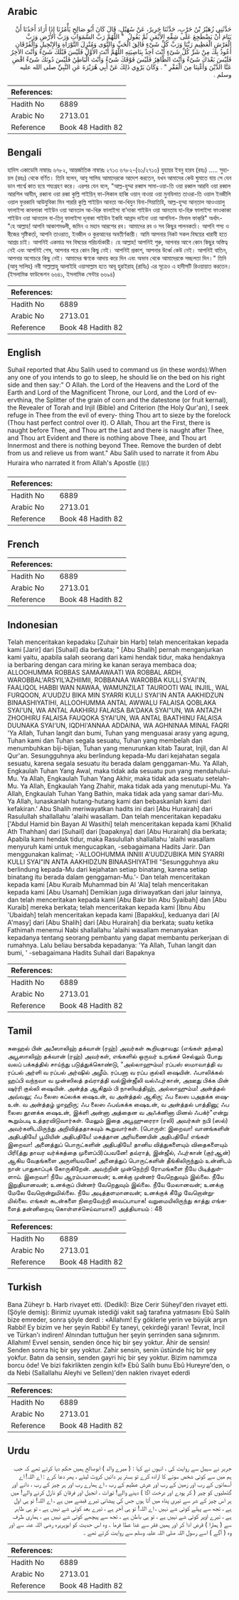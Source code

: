 ## Arabic


<div dir="rtl" lang="ar" style={{fontSize:'larger',backgroundColor:'#f8f9fa',padding:20}}>
حَدَّثَنِي زُهَيْرُ بْنُ حَرْبٍ، حَدَّثَنَا جَرِيرٌ، عَنْ سُهَيْلٍ، قَالَ كَانَ أَبُو صَالِحٍ يَأْمُرُنَا إِذَا أَرَادَ أَحَدُنَا أَنْ يَنَامَ أَنْ يَضْطَجِعَ عَلَى شِقِّهِ الأَيْمَنِ ثُمَّ يَقُولُ ‏ "‏ اللَّهُمَّ رَبَّ السَّمَوَاتِ وَرَبَّ الأَرْضِ وَرَبَّ الْعَرْشِ الْعَظِيمِ رَبَّنَا وَرَبَّ كُلِّ شَىْءٍ فَالِقَ الْحَبِّ وَالنَّوَى وَمُنْزِلَ التَّوْرَاةِ وَالإِنْجِيلِ وَالْفُرْقَانِ أَعُوذُ بِكَ مِنْ شَرِّ كُلِّ شَىْءٍ أَنْتَ آخِذٌ بِنَاصِيَتِهِ اللَّهُمَّ أَنْتَ الأَوَّلُ فَلَيْسَ قَبْلَكَ شَىْءٌ وَأَنْتَ الآخِرُ فَلَيْسَ بَعْدَكَ شَىْءٌ وَأَنْتَ الظَّاهِرُ فَلَيْسَ فَوْقَكَ شَىْءٌ وَأَنْتَ الْبَاطِنُ فَلَيْسَ دُونَكَ شَىْءٌ اقْضِ عَنَّا الدَّيْنَ وَأَغْنِنَا مِنَ الْفَقْرِ ‏"‏ ‏.‏ وَكَانَ يَرْوِي ذَلِكَ عَنْ أَبِي هُرَيْرَةَ عَنِ النَّبِيِّ صلى الله عليه وسلم ‏.‏
</div>
<div style={{backgroundColor:'#f8f9fa',padding:20, marginBottom: 10}}><table> <thead> <tr> <th>References:</th> <th></th> </tr> </thead> <tbody><tr><td>Hadith No</td><td>6889</td></tr><tr><td>Arabic No</td><td>2713.01</td></tr><tr><td>Reference</td><td>Book 48 Hadith 82</td></tr></tbody></table></div>

## Bengali


<div dir="ltr" lang="bn" style={{fontSize:'larger',backgroundColor:'#f8f9fa',padding:20}}>
হাদিস একাডেমি নাম্বারঃ ৬৭৮২, আন্তর্জাতিক নাম্বারঃ ২৭১৩ ৬৭৮২-(৬১/২৭১৩) যুহায়র ইবনু হারব (রহঃ) ..... সুহায়ল (রহঃ) থেকে বর্ণিত। তিনি বলেন, আবু সালিহ আমাদেরকে আদেশ করতেন, যখন আমাদের কেউ ঘুমাতে যায় সে যেন ডান পার্শ্বে কাত হয়ে শয্যগ্রহণ করে। এরপর যেন বলে, "আল্ল-হুম্মা রব্বাস সামা-ওয়া-তি ওয়া রব্বাল আরযি ওয়া রব্বাল আরশিল আযীম, রব্বানা ওয়া রব্বা কুল্লি শাইয়িন্‌ ফা-লিকাল হাব্বি ওয়ান্‌ নাওয়া ওয়া মুনযিলাত তাওরা-তি ওয়াল ইনজীলি ওয়াল ফুরকানি আউযুবিকা মিন শাররি কুল্লি শাইয়িন আনতা আ-খিযুন বিনা-সিয়াতিহি, আল্ল-হুম্মা আন্‌তাল আওওয়ালু ফালাইসা কাবলাকা শাইউন ওয়া আনতাল আ-খিরু ফালাইসা বা'দাকা শাইউন ওয়া আনতায যা-হিরু ফালাইসা ফাওকাকা শাইউন ওয়া আনতাল বা-তিনু ফালাইসা দূনাকা শাইউন ইকযি আন্নাদ দাইনা ওয়া আগনিনা- মিনাল ফাক্‌রি" অর্থাৎ- "হে আল্লাহ! আপনি আকাশমণ্ডলী, জমিন ও মহান আরশের রব। আমাদের রব ও সব কিছুর পালনকর্তা। আপনি শস্য ও বীজের সৃষ্টিকর্তা, আপনি তাওরাত, ইনজীল ও কুরআনের অবতীর্ণকারী। আমি আপনার নিকট সকল বিষয়ের খারাবী হতে আশ্রয় চাই। আপনিই একমাত্র সব বিষয়ের পরিচর্যাকারী। হে আল্লাহ! আপনিই শুরু, আপনার আগে কোন কিছুর অস্তিত্ব নেই এবং আপনিই শেষ, আপনার পরে কোন কিছু নেই। আপনিই প্রকাশ, আপনার উর্ধ্বে কেউ নেই। আপনিই বাতিন, আপনার অগোচরে কিছু নেই। আমাদের ঋণকে আদায় করে দিন এবং অভাব থেকে আমাদেরকে সচ্ছলতা দিন।" তিনি (আবু সালিহ) নবী সাল্লাল্লাহু আলাইহি ওয়াসাল্লাম হতে আবূ হুরাইরাহ্ (রাযিঃ) এর সূত্রেও এ হাদীসটি রিওয়ায়াত করতেন। (ইসলামিক ফাউন্ডেশন ৬৬৪১, ইসলামিক সেন্টার ৬৬৯৪)
</div>
<div style={{backgroundColor:'#f8f9fa',padding:20, marginBottom: 10}}><table> <thead> <tr> <th>References:</th> <th></th> </tr> </thead> <tbody><tr><td>Hadith No</td><td>6889</td></tr><tr><td>Arabic No</td><td>2713.01</td></tr><tr><td>Reference</td><td>Book 48 Hadith 82</td></tr></tbody></table></div>

## English


<div dir="ltr" lang="en" style={{fontSize:'larger',backgroundColor:'#f8f9fa',padding:20}}>
Suhail reported that Abu Salih used to command us (in these words):When any one of you intends to go to sleep, he should lie on the bed on his right side and then say:" O Allah. the Lord of the Heavens and the Lord of the Earth and Lord of the Magnificent Throne, our Lord, and the Lord of evervthina, the Splitter of the grain of corn and the datestone (or fruit kernal), the Revealer of Torah and Injil (Bible) and Criterion (the Holy Qur'an), I seek refuge in Thee from the evil of every- thing Thou art to sieze by the forelock (Thou hast perfect control over it). O Allah, Thou art the First, there is naught before Thee, and Thou art the Last and there is naught after Thee, and Thou art Evident and there is nothing above Thee, and Thou art Innermost and there is nothing beyond Thee. Remove the burden of debt from us and relieve us from want." Abu Salih used to narrate it from Abu Huraira who narrated it from Allah's Apostle (ﷺ)
</div>
<div style={{backgroundColor:'#f8f9fa',padding:20, marginBottom: 10}}><table> <thead> <tr> <th>References:</th> <th></th> </tr> </thead> <tbody><tr><td>Hadith No</td><td>6889</td></tr><tr><td>Arabic No</td><td>2713.01</td></tr><tr><td>Reference</td><td>Book 48 Hadith 82</td></tr></tbody></table></div>

## French


<div dir="ltr" lang="fr" style={{fontSize:'larger',backgroundColor:'#f8f9fa',padding:20}}>

</div>
<div style={{backgroundColor:'#f8f9fa',padding:20, marginBottom: 10}}><table> <thead> <tr> <th>References:</th> <th></th> </tr> </thead> <tbody><tr><td>Hadith No</td><td>6889</td></tr><tr><td>Arabic No</td><td>2713.01</td></tr><tr><td>Reference</td><td>Book 48 Hadith 82</td></tr></tbody></table></div>

## Indonesian


<div dir="ltr" lang="id" style={{fontSize:'larger',backgroundColor:'#f8f9fa',padding:20}}>
Telah menceritakan kepadaku [Zuhair bin Harb] telah menceritakan kepada kami [Jarir] dari [Suhail] dia berkata; " [Abu Shalih] pernah menganjurkan kami yaitu, apabila salah seorang dari kami hendak tidur, maka hendaknya ia berbaring dengan cara miring ke kanan seraya membaca doa; ALLOOHUMMA ROBBAS SAMAAWAATI WA ROBBAL ARDH, WAROBBAL'ARSYIL'AZHIIMII, ROBBANAA WAROBBA KULLI SYAI'IN, FAALIQOL HABBI WAN NAWAA, WAMUNZILAT TAUROOTI WAL INJIIL, WAL FURQOON, A'UUDZU BIKA MIN SYARRI KULLI SYAI'IN ANTA AAKHIDZUN BINAASHIYATIHI, ALLOOHUMMA ANTAL AWWALU FALAISA QOBLAKA SYAI'UN, WA ANTAL AAKHIRU FALAISA BA'DAKA SYAI"UN, WA ANTAZH ZHOOHIRU FALAISA FAUQOKA SYAI'UN, WA ANTAL BAATHINU FALAISA DUUNAKA SYAI'UN, IQDHI'ANNAA ADDAINA, WA AGHNINAA MINAL FAQRI 'Ya Allah, Tuhan langit dan bumi, Tuhan yang menguasai arasy yang agung, Tuhan kami dan Tuhan segala sesuatu, Tuhan yang membelah dan menumbuhkan biji-bijian, Tuhan yang menurunkan kitab Taurat, Injil, dan Al Qur'an. Sesungguhnya aku berlindung kepada-Mu dari kejahatan segala sesuatu, karena segala sesuatu itu berada dalam genggaman-Mu. Ya Allah, Engkaulah Tuhan Yang Awal, maka tidak ada sesuatu pun yang mendahului-Mu. Ya Allah, Engkaulah Tuhan Yang Akhir, maka tidak ada sesuatu setelah-Mu. Ya Allah, Engkaulah Yang Zhahir, maka tidak ada yang menutupi-Mu. Ya Allah, Engkaulah Tuhan Yang Bathin, maka tidak ada yang samar dari-Mu. Ya Allah, lunaskanlah hutang-hutang kami dan bebaskanlah kami dari kefakiran.' Abu Shalih meriwayatkan hadits ini dari [Abu Hurairah] dari Rasulullah shallallahu 'alaihi wasallam. Dan telah menceritakan kepadaku ['Abdul Hamid bin Bayan Al Wasithi] telah menceritakan kepada kami [Khalid Ath Thahhan] dari [Suhail] dari [bapaknya] dari [Abu Hurairah] dia berkata; Apabila kami hendak tidur, maka Rasulullah shallallahu 'alaihi wasallam menyuruh kami untuk mengucapkan, -sebagaimana Hadits Jarir. Dan menggunakan kalimat; -'ALLOOHUMMA INNIII A'UUDZUBIKA MIN SYARRI KULLI SYAI"IN ANTA AAKHIDZUN BINAASHIYATIHI "Sesungguhnya aku berlindung kepada-Mu dari kejahatan setiap binatang, karena setiap binatang itu berada dalam genggaman-Mu.'- Dan telah menceritakan kepada kami [Abu Kuraib Muhammad bin Al 'Ala] telah menceritakan kepada kami [Abu Usamah] Demikian juga diriwayatkan dari jalur lainnya, dan telah menceritakan kepada kami [Abu Bakr bin Abu Syaibah] dan [Abu Kuraib] mereka berkata; telah menceritakan kepada kami [Ibnu Abu 'Ubaidah] telah menceritakan kepada kami [Bapakku], keduanya dari [Al A'masy] dari [Abu Shalih] dari [Abu Hurairah] dia berkata; suatu ketika Fathimah menemui Nabi shallallahu 'alaihi wasallam menanyakan kepadanya tentang seorang pembantu yang dapat membantu perkerjaan di rumahnya. Lalu beliau bersabda kepadanya: 'Ya Allah, Tuhan langit dan bumi, ' -sebagaimana Hadits Suhail dari Bapaknya
</div>
<div style={{backgroundColor:'#f8f9fa',padding:20, marginBottom: 10}}><table> <thead> <tr> <th>References:</th> <th></th> </tr> </thead> <tbody><tr><td>Hadith No</td><td>6889</td></tr><tr><td>Arabic No</td><td>2713.01</td></tr><tr><td>Reference</td><td>Book 48 Hadith 82</td></tr></tbody></table></div>

## Tamil


<div dir="ltr" lang="ta" style={{fontSize:'larger',backgroundColor:'#f8f9fa',padding:20}}>
சுஹைல் பின் அபீஸாலிஹ் தக்வான் (ரஹ்) அவர்கள் கூறியதாவது: (எங்கள் தந்தை) அபூஸாலிஹ் தக்வான் (ரஹ்) அவர்கள், எங்களில் ஒருவர் உறங்கச் செல்லும் போது வலப் பக்கத்தில் சாய்ந்து படுத்துக்கொண்டு, "அல்லாஹும்ம! ரப்பஸ் ஸமாவாத்தி வ ரப்பல் அர்ளி வ ரப்பல் அர்ஷில் அழீம். ரப்பனா வ ரப்ப குல்லி ஷையின். ஃபாலிக்கல் ஹப்பி வந்நவா வ முன்ஸிலத் தவ்ராத்தி வல்இன்ஜீலி வல்ஃபுர்கான், அஊது பிக்க மின் ஷர்ரி குல்லி ஷையின். அன்த்த ஆகிதும் பி நாஸியத்திஹ், அல்லாஹும்ம! அன்த்தல் அவ்வலு; ஃப லைஸ கப்லக்க ஷைஉன், வ அன்த்தல் ஆகிரு; ஃப லைஸ பஅதக்க ஷைஉன். வ அன்த்தழ் ழாஹிரு; ஃப லைஸ ஃபவ்கக்க ஷைஉன், வ அன்த்தல் பாத்தினு; ஃப லைஸ தூனக்க ஷைஉன், இக்ளி அன்னா அத்தைன வ அஃக்னினா மினல் ஃபக்ர்"என்று கூறும்படி உத்தரவிடுவார்கள். மேலும் இதை அபூஹுரைரா (ரலி) அவர்கள் நபி (ஸல்) அவர்களிடமிருந்து அறிவித்ததாகவும் கூறுவார்கள். (பொருள்: இறைவா! வானங்களின் அதிபதியே! பூமியின் அதிபதியே! மகத்தான அரியணையின் அதிபதியே! எங்கள் இறைவா! அனைத்துப் பொருட்களின் அதிபதியே! தானிய வித்துகளையும் விதைகளையும் பிரி(த்து தாவர வர்க்கத்தை முளைப்பி)ப்பவனே! தவ்ராத், இன்ஜீல், ஃபுர்கான் (குர்ஆன்) ஆகிய வேதங்களை அருளியவனே! அனைத்துப் பொருட்களின் தீங்கிலிருந்தும் உன்னிடம் நான் பாதுகாப்புக் கோருகிறேன். அவற்றின் முன்நெற்றி ரோமங்களை நீயே பிடித்துள்ளாய். இறைவா! நீயே ஆரம்பமானவன்; உனக்கு முன்னர் வேறெதுவும் இல்லை. நீயே இறுதியானவன்; உனக்குப் பின்னர் வேறெதுவும் இல்லை. நீயே மேலானவன்; உனக்கு மேலே வேறொன்றுமில்லை. நீயே அடித்தளமானவன்; உனக்குக் கீழே வேறொன்றுமில்லை. எங்கள் கடன்களை நிறைவேற்றி வைப்பாயாக! வறுமையிலிருந்து காத்து எங்களைத் தன்னிறைவு கொள்ளச்செய்வாயாக!) அத்தியாயம் : 48
</div>
<div style={{backgroundColor:'#f8f9fa',padding:20, marginBottom: 10}}><table> <thead> <tr> <th>References:</th> <th></th> </tr> </thead> <tbody><tr><td>Hadith No</td><td>6889</td></tr><tr><td>Arabic No</td><td>2713.01</td></tr><tr><td>Reference</td><td>Book 48 Hadith 82</td></tr></tbody></table></div>

## Turkish


<div dir="ltr" lang="tr" style={{fontSize:'larger',backgroundColor:'#f8f9fa',padding:20}}>
Bana Züheyr b. Harb rivayet etti. (Dedikî): Bize Cerir Süheyl'den rivayet etti. (Şöyle demiş): Birimiz uyumak istediği vakit sağ tarafına yatmasını Ebû Salih bize emreder, sonra şöyle derdi : «Allahım! Ey göklerle yerin ve büyük arşın Rabbi! Ey bizim ve her şeyin Rabbi! Ey taneyi, çekirdeği yaran! Tevrat, İncil ve Türkan'ı indiren! Alnından tuttuğun her şeyin şerrinden sana sığınırım. Allahım! Evvel sensin, senden önce hiç bir şey yoktur. Âhir de sensin! Senden sonra hiç bir şey yoktur. Zahir sensin, senin üstünde hiç bir şey yokfur. Batın da sensin, senden gayri hiç bir şey yoktur. Bizim namımıza borcu öde! Ve bizi fakirlikten zengin kıl!» Ebû Salih bunu Ebû Hureyre'den, o da Nebi (Sallallahu Aleyhi ve Selleın)'den naklen rivayet ederdi
</div>
<div style={{backgroundColor:'#f8f9fa',padding:20, marginBottom: 10}}><table> <thead> <tr> <th>References:</th> <th></th> </tr> </thead> <tbody><tr><td>Hadith No</td><td>6889</td></tr><tr><td>Arabic No</td><td>2713.01</td></tr><tr><td>Reference</td><td>Book 48 Hadith 82</td></tr></tbody></table></div>

## Urdu


<div dir="rtl" lang="ur" style={{fontSize:'larger',backgroundColor:'#f8f9fa',padding:20}}>
جریر نے سہیل سے روایت کی ، انہوں نے کہا : ( میرے والد ) ابوصالح ہمیں حکم دیا کرتے تھے کہ جب ہم میں سے کوئی شخص سونے کا ارادہ کرے تو بستر پر دائیں کروٹ لیٹے ، پھر دعا کرے : اے اللہ! اے آسمانوں کے رب اور زمین کے رب اور عرش عظیم کے رب ، اے ہمارے رب اور ہر چیز کے رب ، دانے اور گٹھلیوں کو چیر ( کر پودے اور درخت اگا ) دینے والے! تورات ، انجیل اور فرقان کو نازل کرنے والے! میں ہر اس چیز کے شر سے تیری پناہ میں آتا ہوں جس کی پیشانی تیرے قبضے میں ہے ، اے اللہ! تو ہی اول ہے ، تجھ سے پہلے کوئی شے نہیں ، اے اللہ! تو ہی آخر ہے ، تیرے بعد کوئی شے نہیں ہے ، تو ہی ظاہر ہے ، تیرے اوپر کوئی شے نہیں ہے ، تو ہی باطن ہے ، تجھ سے پیچھے کوئی شے نہیں ہے ، ہماری طرف سے ( ہمارا ) قرض ادا کر اور ہمیں فقر سے غنا عطا فرما ۔ وہ اس حدیث کو ابوہریرہ رضی اللہ عنہ سے اور وہ ( آگے ) اسے رسول اللہ صلی اللہ علیہ وسلم سے روایت کرتے تھے ۔
</div>
<div style={{backgroundColor:'#f8f9fa',padding:20, marginBottom: 10}}><table> <thead> <tr> <th>References:</th> <th></th> </tr> </thead> <tbody><tr><td>Hadith No</td><td>6889</td></tr><tr><td>Arabic No</td><td>2713.01</td></tr><tr><td>Reference</td><td>Book 48 Hadith 82</td></tr></tbody></table></div>